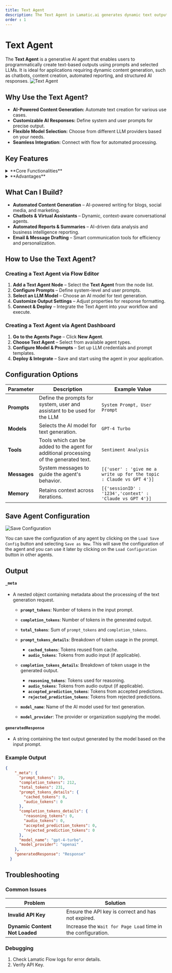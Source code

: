```yaml
---
title: Text Agent
description: The Text Agent in Lamatic.ai generates dynamic text outputs using customizable prompts and LLM models.
order : 1
---
```


# **Text Agent**

The **Text Agent** is a generative AI agent that enables users to programmatically create text-based outputs using prompts and selected LLMs. It is ideal for applications requiring dynamic content generation, such as chatbots, content creation, automated reporting, and structured AI responses.
![Text Agent](./img/text-agent.webp)


## **Why Use the Text Agent?**

- **AI-Powered Content Generation:** Automate text creation for various use cases.
- **Customizable AI Responses:** Define system and user prompts for precise output.
- **Flexible Model Selection:** Choose from different LLM providers based on your needs.
- **Seamless Integration:** Connect with flow for automated processing.


## **Key Features**

<details>
<summary>**Core Functionalities**</summary>

1. **Generative Model Selection** – Choose from multiple LLM providers and configure API credentials.  
2. **Customizable Prompts** – Define user and system prompts for tailored AI responses.  
3. **System Prompt Definition** – Guide AI behavior with context-aware instructions.  
4. **Advanced Properties Management** – Fine-tune outputs with additional configuration options.  

</details>

<details>
<summary>**Advantages**</summary>

1. **Flexibility** – Supports multiple LLMs, enabling diverse AI-powered applications.  
2. **User-Friendly Interface** – Easily configure prompt settings for quick deployment.  
3. **Enhanced Control** – Customize AI behavior through structured prompt templates.  
4. **Scalability** – Reuse and adapt prompt templates for various flow.  

</details>


## **What Can I Build?**

- **Automated Content Generation** – AI-powered writing for blogs, social media, and marketing.  
- **Chatbots & Virtual Assistants** – Dynamic, context-aware conversational agents.  
- **Automated Reports & Summaries** – AI-driven data analysis and business intelligence reporting.  
- **Email & Message Drafting** – Smart communication tools for efficiency and personalization.  


## **How to Use the Text Agent?**

### **Creating a Text Agent via Flow Editor**
1. **Add a Text Agent Node** – Select the **Text Agent** from the node list.  
2. **Configure Prompts** – Define system-level and user prompts.  
3. **Select an LLM Model** – Choose an AI model for text generation.  
4. **Customize Output Settings** – Adjust properties for response formatting.  
5. **Connect & Deploy** – Integrate the Text Agent into your workflow and execute.  

### **Creating a Text Agent via Agent Dashboard**
1. **Go to the Agents Page** – Click **New Agent**.  
2. **Choose Text Agent** – Select from available agent types.  
3. **Configure Model & Prompts** – Set up LLM credentials and prompt templates.  
4. **Deploy & Integrate** – Save and start using the agent in your application.  


## **Configuration Options**

| **Parameter**             | **Description**                                                                                                | **Example Value** |
|---------------------------|----------------------------------------------------------------------------------------------------------------|-------------------------------|
| **Prompts**               | Define the prompts for system, user and assistant to be used for the LLM                                        | `System Prompt, User Prompt` | 
| **Models**                | Selects the AI model for text generation.                                                                       | `GPT-4 Turbo` |
| **Tools**                 | Tools which can be added to the agent for additional processing of the generated text.                         | `Sentiment Analysis` |            
| **Messages**              | System messages to guide the agent's behavior.                                                                 | `[{'user' : 'give me a write up for the topic : Claude vs GPT 4'}]` |
| **Memory**                | Retains context across iterations.                                                                             | `[{'sessionID' : '1234','context' : 'Claude vs GPT 4'}]` |

## Save Agent Configuration

![Save Configuration](./img/save-text-agent-config.webp)

You can save the configuration of any agent by clicking on the `Load Save Config` button and selecting `Save as New`. 
This will save the configuration of the agent and you can use it later by clicking on the `Load Configuration` button in other agents.

## Output

#### `_meta`
- A nested object containing metadata about the processing of the text generation request.

  - **`prompt_tokens`**: Number of tokens in the input prompt.
  - **`completion_tokens`**: Number of tokens in the generated output.
  - **`total_tokens`**: Sum of `prompt_tokens` and `completion_tokens`.

  - **`prompt_tokens_details`**: Breakdown of token usage in the prompt.
    - **`cached_tokens`**: Tokens reused from cache.
    - **`audio_tokens`**: Tokens from audio input (if applicable).

  - **`completion_tokens_details`**: Breakdown of token usage in the generated output.
    - **`reasoning_tokens`**: Tokens used for reasoning.
    - **`audio_tokens`**: Tokens from audio output (if applicable).
    - **`accepted_prediction_tokens`**: Tokens from accepted predictions.
    - **`rejected_prediction_tokens`**: Tokens from rejected predictions.

  - **`model_name`**: Name of the AI model used for text generation.
  - **`model_provider`**: The provider or organization supplying the model.

#### `generatedResponse`
- A string containing the text output generated by the model based on the input prompt.


### Example Output

```json
{
    "_meta": {
      "prompt_tokens": 19,
      "completion_tokens": 212,
      "total_tokens": 231,
      "prompt_tokens_details": {
        "cached_tokens": 0,
        "audio_tokens": 0
      },
      "completion_tokens_details": {
        "reasoning_tokens": 0,
        "audio_tokens": 0,
        "accepted_prediction_tokens": 0,
        "rejected_prediction_tokens": 0
      },
      "model_name": "gpt-4-turbo",
      "model_provider": "openai"
    },
    "generatedResponse": "Response"
  }
```

## Troubleshooting

### Common Issues

| **Problem**                    | **Solution**                                                      |
| ------------------------------ | ----------------------------------------------------------------- |
| **Invalid API Key**            | Ensure the API key is correct and has not expired.                |
| **Dynamic Content Not Loaded** | Increase the `Wait for Page Load` time in the configuration.      |

### Debugging
1. Check Lamatic Flow logs for error details.
1. Verify API Key.